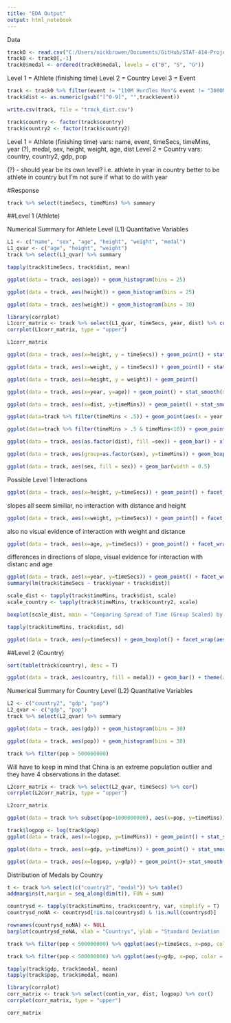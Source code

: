 ```yaml
---
title: "EDA Output"
output: html_notebook
---
```


Data
```r
track0 <- read.csv("C:/Users/nickbrowen/Documents/GitHub/STAT-414-Project/data files/final_data_noNA3.csv")
track0 <- track0[,-1]
track0$medal <- ordered(track0$medal, levels = c("B", "S", "G"))
```

Level 1 = Athlete (finishing time)
Level 2 = Country
Level 3 = Event


```r
track <- track0 %>% filter(event != "110M Hurdles Men"& event != "3000M Steeplechase Men" & event != "400M Hurdles Men" & event != "100M Hurdles Women" & event != "3000M Steeplechase Women" & event !="400M Hurdles Women")
track$dist <- as.numeric(gsub("[^0-9]", "",track$event))

write.csv(track, file = "track_dist.csv")
```

```r
track$country <- factor(track$country)
track$country2 <- factor(track$country2)
```


Level 1 = Athlete (finishing time)
  vars: name, event, timeSecs, timeMins, year (?), medal, sex, height, weight, age, dist 
Level 2 = Country
  vars: country, country2, gdp, pop
  
(?) - should year be its own level? i.e. athlete in year in country
better to be athlete in country but I'm not sure if what to do with year

#Response
```r
track %>% select(timeSecs, timeMins) %>% summary
```



##Level 1 (Athlete)

Numerical Summary for Athlete Level (L1) Quantitative Variables
```r
L1 <- c("name", "sex", "age", "height", "weight", "medal")
L1_qvar <- c("age", "height", "weight")
track %>% select(L1_qvar) %>% summary
```

```r
tapply(track$timeSecs, track$dist, mean)
```



```r
ggplot(data = track, aes(age)) + geom_histogram(bins = 25)
```
```r
ggplot(data = track, aes(height)) + geom_histogram(bins = 25)
```
```r
ggplot(data = track, aes(weight)) + geom_histogram(bins = 30)
```
```r
library(corrplot)
L1corr_matrix <- track %>% select(L1_qvar, timeSecs, year, dist) %>% cor()
corrplot(L1corr_matrix, type = "upper")
```
```r
L1corr_matrix
```



```r
ggplot(data = track, aes(x=height, y = timeSecs)) + geom_point() + stat_smooth(method = "lm") + scale_y_continuous(limits = c(0, 2000))
```


```r
ggplot(data = track, aes(x=weight, y = timeSecs)) + geom_point() + stat_smooth(method = "lm") + scale_y_continuous(limits = c(0, 2000))
```
```r
ggplot(data = track, aes(x=height, y = weight)) + geom_point()
```
```r
ggplot(data = track, aes(x=year, y=age)) + geom_point() + stat_smooth(method="lm")
```


```r
ggplot(data = track, aes(x=dist, y=timeMins)) + geom_point() + stat_smooth(method="lm")
```
```r
ggplot(data=track %>% filter(timeMins < .5)) + geom_point(aes(x = year, y=timeMins, color = event)) +   geom_line(aes(x=year, y=timeMins, color=event))
```

```r
ggplot(data=track %>% filter(timeMins > .5 & timeMins<10)) + geom_point(aes(x = year, y=timeMins, color = event)) +   geom_line(aes(x=year, y=timeMins, color=event))
```


```r
ggplot(data = track, aes(as.factor(dist), fill =sex)) + geom_bar() + xlab("Distance") 
```

```r
ggplot(data = track, aes(group=as.factor(sex), y=timeMins)) + geom_boxplot() + facet_wrap(aes(dist), scales = "free") + xlab("Sex")
```


```r
ggplot(data = track, aes(sex, fill = sex)) + geom_bar(width = 0.5)
```

Possible Level 1 Interactions

```r
ggplot(data = track, aes(x=height, y=timeSecs)) + geom_point() + facet_wrap(aes(dist), scales = "free") + stat_smooth(method ="lm")
```
slopes all seem similiar, no interaction with distance and height


```r
ggplot(data = track, aes(x=weight, y=timeSecs)) + geom_point() + facet_wrap(aes(dist), scales = "free") + stat_smooth(method ="lm")
```
also no visual evidence of interaction with weight and distance

```r
ggplot(data = track, aes(x=age, y=timeSecs)) + geom_point() + facet_wrap(aes(dist), scales = "free") + stat_smooth(method ="lm")
```
differences in directions of slope, visual evidence for interaction with distanc and age

```r
ggplot(data = track, aes(x=year, y=timeSecs)) + geom_point() + facet_wrap(aes(dist), scales = "free") + stat_smooth(method ="lm")
summary(lm(track$timeSecs ~ track$year + track$dist))
```



```r
scale_dist <- tapply(track$timeMins, track$dist, scale)
scale_country <- tapply(track$timeMins, track$country2, scale)

boxplot(scale_dist, main = "Comparing Spread of Time (Group Scaled) by Distance")
```

```r
tapply(track$timeMins, track$dist, sd)
```
```r
ggplot(data = track, aes(y=timeSecs)) + geom_boxplot() + facet_wrap(aes(dist), scales="free") 
```





##Level 2 (Country)

```r
sort(table(track$country), desc = T)
```



```r
ggplot(data = track, aes(country, fill = medal)) + geom_bar() + theme(axis.text.x = element_text(angle = 90, hjust = 1))
```



Numerical Summary for Country Level (L2) Quantitative Variables
```r
L2 <- c("country2", "gdp", "pop")
L2_qvar <- c("gdp", "pop")
track %>% select(L2_qvar) %>% summary
```
```r
ggplot(data = track, aes(gdp)) + geom_histogram(bins = 30)
```
```r
ggplot(data = track, aes(pop)) + geom_histogram(bins = 30)
```
```r
track %>% filter(pop > 500000000) 
```
Will have to keep in mind that China is an extreme population outlier and they have 4 observations in the dataset.

```r
L2corr_matrix <- track %>% select(L2_qvar, timeSecs) %>% cor()
corrplot(L2corr_matrix, type = "upper")
```
```r
L2corr_matrix
```


```r
ggplot(data = track %>% subset(pop<1000000000), aes(x=pop, y=timeMins)) + geom_point() + stat_smooth(method = "lm") + facet_wrap(aes(dist), scales = "free") + ggtitle("Time vs Pop by Dist excluding China")
```

```r
track$logpop <- log(track$pop)
ggplot(data = track, aes(x=logpop, y=timeMins)) + geom_point() + stat_smooth(method = "lm") + facet_wrap(aes(dist), scales = "free") + ggtitle("Time vs Log(Pop) by Dist including China")
```



```r
ggplot(data = track, aes(x=gdp, y=timeMins)) + geom_point() + stat_smooth(method = "lm") + facet_wrap(aes(dist), scales = "free")
```

```r
ggplot(data = track, aes(x=logpop, y=gdp)) + geom_point()+ stat_smooth(method = "lm")
```



Distribution of Medals by Country
```r
t <- track %>% select(c("country2", "medal")) %>% table() 
addmargins(t,margin = seq_along(dim(t)), FUN = sum)

```




```r
countrysd <- tapply(track$timeMins, track$country, var, simplify = T)
countrysd_noNA <- countrysd[!is.na(countrysd) & !is.null(countrysd)]

```

```r
rownames(countrysd_noNA) <- NULL
barplot(countrysd_noNA, xlab = "Countrys", ylab = "Standard Deviation (TimeMins)")
```



```r
track %>% filter(pop < 500000000) %>% ggplot(aes(y=timeSecs, x=pop, color = event)) + geom_point() +   geom_smooth(method = "lm", se = F)
```


```r
track %>% filter(pop < 500000000) %>% ggplot(aes(y=gdp, x=pop, color = medal)) + geom_point() + geom_smooth(method = "lm", se = F)
```


```r
tapply(track$gdp, track$medal, mean)
tapply(track$pop, track$medal, mean)       
```


```r
library(corrplot)
corr_matrix <- track %>% select(contin_var, dist, logpop) %>% cor()
corrplot(corr_matrix, type = "upper")
```
```r
corr_matrix
```




